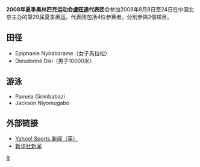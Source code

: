 {{Infobox Country Olympics
|NOC=RWA
|games=2008年夏季
|competitors=4
|sports=2
|flagbearer=
|officials=
}}

'''2008年夏季奥林匹克运动会[[盧旺達|盧旺達]]代表团'''会参加2008年8月8日至24日在中国北京主办的第29届夏季奥运。代表团包括4位参赛者，分別參與2個項目。

== 田径 ==
*Epiphanie Nyirabarame（女子馬拉松）
*Dieudonné Disi（男子10000米）

== 游泳 ==
*Pamela Girimbabazi 
*Jackson Niyomugabo 

== 外部链接 ==
*[http://uk.eurosport.yahoo.com/25012008/58/cambodian-officials-outnumber-athletes.html Yahoo! Sports 新闻（英）]{{Wayback|url=http://uk.eurosport.yahoo.com/25012008/58/cambodian-officials-outnumber-athletes.html |date=20190822001626 }}
*[http://news.xinhuanet.com/english/2008-05/30/content_8282290.htm 新华社新闻]{{Wayback|url=http://news.xinhuanet.com/english/2008-05/30/content_8282290.htm |date=20160304051420 }}

{{NOCin2008SummerOlympics}}

[[Category:2008年夏季奧林匹克運動會代表團|R]]